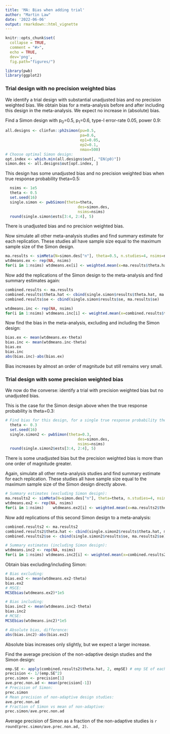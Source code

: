 ```yaml
---
title: 'MA: Bias when adding trial'
author: "Martin Law"
date: '2022-06-06'
output: rmarkdown::html_vignette
---
```


```r
knitr::opts_chunk$set(
  collapse = TRUE,
  comment = "#>",
  echo = TRUE,
  dev='png',
  fig.path="figures/")
```

```r
library(pwb)
library(ggplot2)
```

### Trial design with no precision weighted bias

We identify a trial design with substantial unadjusted bias and no precision weighted bias. We obtain bias for a meta-analysis before and after including this design in the meta-analysis. We expect no increase in (absolute) bias.


Find a Simon design with p~0~=0.5, p~1~=0.6, type-I error-rate 0.05, power
0.9:

```r
all.designs <- clinfun::ph2simon(pu=0.5,
                                 pa=0.6,
                                 ep1=0.05,
                                 ep2=0.1,
                                 nmax=500)
# Choose optimal Simon design:
opt.index <- which.min(all.designs$out[, "EN(p0)"])
simon.des <- all.designs$out[opt.index, ]
```


This design has some unadjusted bias and no precision weighted bias when true response probability theta=0.5:

```r
  nsims <- 1e5
  theta <- 0.5
  set.seed(16)
  single.simon <- pwbSimon(theta=theta,
                                des=simon.des,
                                nsims=nsims)
  round(single.simon$ests[3:4, 2:4], 5)
```

There is unadjusted bias and no precision weighted bias.


Now simulate all other meta-analysis studies and find summary estimate for each replication. These studies all have sample size equal to the maximum sample size of the Simon design.

```r
ma.results <- simMeta(N=simon.des["n"], theta=0.5, n.studies=4, nsims=nsims)
wtdmeans.ex <- rep(NA, nsims)
for(i in 1:nsims) wtdmeans.ex[i] <- weighted.mean(x=ma.results$theta.hat[i, ], w=1/ma.results$se[i, ]^2)

```
Now add the replications of the Simon design to the meta-analysis and find summary estimates again:

```r
combined.results <- ma.results
combined.results$theta.hat <- cbind(single.simon$results$theta.hat, ma.results$theta.hat)
combined.results$se <- cbind(single.simon$results$se, ma.results$se)

wtdmeans.inc <- rep(NA, nsims)
for(i in 1:nsims) wtdmeans.inc[i] <- weighted.mean(x=combined.results$theta.hat[i, ], w=1/combined.results$se[i, ]^2)
```

Now find the bias in the meta-analysis, excluding and including the Simon design:

```r
bias.ex <- mean(wtdmeans.ex-theta)
bias.inc <- mean(wtdmeans.inc-theta)
bias.ex
bias.inc
abs(bias.inc)-abs(bias.ex)
```
Bias increases by almost an order of magnitude but still remains very small.



### Trial design with some precision weighted bias

We now do the converse: identify a trial with precision weighted bias but no unadjusted bias.

This is the case for the Simon design above when the true response probability is theta=0.3:

```r
# Find bias for this design, for a single true response probability theta:
  theta <- 0.3
  set.seed(16)
  single.simon2 <- pwbSimon(theta=0.3,
                                des=simon.des,
                                nsims=nsims)
  round(single.simon2$ests[3:4, 2:4], 5)
```
There is some unadjusted bias but the precision weighted bias is more than one order of magnitude greater.


Again, simulate all other meta-analysis studies and find summary estimate for each replication. These studies all have sample size equal to the maximum sample size of the Simon design directly above.

```r
# Summary estimates (excluding Simon design):
ma.results2 <- simMeta(N=simon.des["n"], theta=theta, n.studies=4, nsims=nsims)
wtdmeans.ex2 <- rep(NA, nsims)
for(i in 1:nsims)    wtdmeans.ex2[i] <- weighted.mean(x=ma.results2$theta.hat[i, ], w=1/ma.results2$se[i, ]^2)
```

Now add replications of this second Simon design to a meta-analysis:

```r
combined.results2 <- ma.results2
combined.results2$theta.hat <- cbind(single.simon2$results$theta.hat, ma.results2$theta.hat)
combined.results2$se <- cbind(single.simon2$results$se, ma.results2$se)

# Summary estimates (including Simon design):
wtdmeans.inc2 <- rep(NA, nsims)
for(i in 1:nsims) wtdmeans.inc2[i] <- weighted.mean(x=combined.results2$theta.hat[i, ], w=1/combined.results2$se[i, ]^2)
```

Obtain bias excluding/including Simon:
```r
# Bias excluding:
bias.ex2 <- mean(wtdmeans.ex2-theta)
bias.ex2
# MSCE:
MCSEbias(wtdmeans.ex2)*1e5

# Bias including:
bias.inc2 <- mean(wtdmeans.inc2-theta)
bias.inc2
# MCSE:
MCSEbias(wtdmeans.inc2)*1e5

# Absolute bias, difference:
abs(bias.inc2)-abs(bias.ex2)
```
Absolute bias increases only slightly, but we expect a larger increase.

Find the average precision of the non-adaptive design studies and the Simon design:

```r
emp.SE <- apply(combined.results2$theta.hat, 2, empSE) # emp SE of each column
precision <- 1/(emp.SE^2)
prec.simon <- precision[1]
ave.prec.non.ad <- mean(precision[-1])
# Precision of Simon:
prec.simon
# Mean precision of non-adaptive design studies:
ave.prec.non.ad
# Fraction of Simon vs mean of non-adaptive:
prec.simon/ave.prec.non.ad
```

Average precision of Simon as a fraction of the non-adaptive studies is `r round(prec.simon/ave.prec.non.ad, 2)`.


